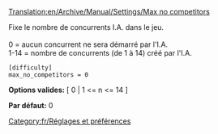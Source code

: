 [[Translation:en/Archive/Manual/Settings/Max no competitors]]


Fixe le nombre de concurrents I.A. dans le jeu.<br><br>
0 = aucun concurrent ne sera démarré par l'I.A.<br>
1-14 = nombre de concurrents (de 1 à 14) créé par l'I.A.<br>

<pre>
[difficulty]
max_no_competitors = 0
</pre>

'''Options valides:''' [ 0 | 1 <= n <= 14 ]

'''Par défaut:''' 0


[[Category:fr/Réglages et préférences]]